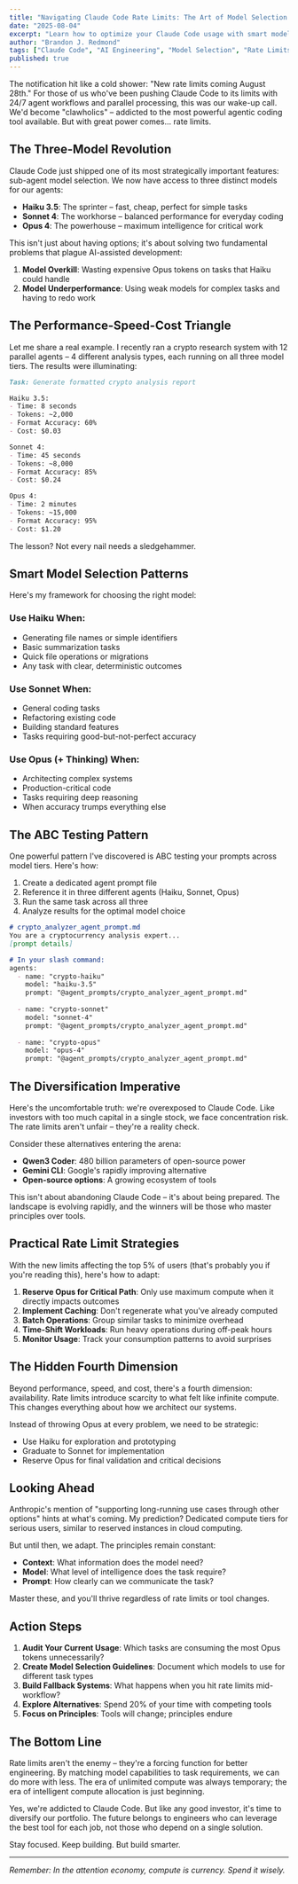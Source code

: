 ```yaml
---
title: "Navigating Claude Code Rate Limits: The Art of Model Selection and Strategic Diversification"
date: "2025-08-04"
excerpt: "Learn how to optimize your Claude Code usage with smart model selection between Haiku, Sonnet, and Opus while preparing for the future with strategic tool diversification."
author: "Brandon J. Redmond"
tags: ["Claude Code", "AI Engineering", "Model Selection", "Rate Limits", "Multi-Agent Systems"]
published: true
---
```


The notification hit like a cold shower: "New rate limits coming August 28th." For those of us who've been pushing Claude Code to its limits with 24/7 agent workflows and parallel processing, this was our wake-up call. We'd become "clawholics" – addicted to the most powerful agentic coding tool available. But with great power comes... rate limits.

## The Three-Model Revolution

Claude Code just shipped one of its most strategically important features: sub-agent model selection. We now have access to three distinct models for our agents:

- **Haiku 3.5**: The sprinter – fast, cheap, perfect for simple tasks
- **Sonnet 4**: The workhorse – balanced performance for everyday coding
- **Opus 4**: The powerhouse – maximum intelligence for critical work

This isn't just about having options; it's about solving two fundamental problems that plague AI-assisted development:

1. **Model Overkill**: Wasting expensive Opus tokens on tasks that Haiku could handle
2. **Model Underperformance**: Using weak models for complex tasks and having to redo work

## The Performance-Speed-Cost Triangle

Let me share a real example. I recently ran a crypto research system with 12 parallel agents – 4 different analysis types, each running on all three model tiers. The results were illuminating:

```markdown
Task: Generate formatted crypto analysis report

Haiku 3.5:
- Time: 8 seconds
- Tokens: ~2,000
- Format Accuracy: 60%
- Cost: $0.03

Sonnet 4:
- Time: 45 seconds  
- Tokens: ~8,000
- Format Accuracy: 85%
- Cost: $0.24

Opus 4:
- Time: 2 minutes
- Tokens: ~15,000
- Format Accuracy: 95%
- Cost: $1.20
```

The lesson? Not every nail needs a sledgehammer.

## Smart Model Selection Patterns

Here's my framework for choosing the right model:

### Use Haiku When:
- Generating file names or simple identifiers
- Basic summarization tasks
- Quick file operations or migrations
- Any task with clear, deterministic outcomes

### Use Sonnet When:
- General coding tasks
- Refactoring existing code
- Building standard features
- Tasks requiring good-but-not-perfect accuracy

### Use Opus (+ Thinking) When:
- Architecting complex systems
- Production-critical code
- Tasks requiring deep reasoning
- When accuracy trumps everything else

## The ABC Testing Pattern

One powerful pattern I've discovered is ABC testing your prompts across model tiers. Here's how:

1. Create a dedicated agent prompt file
2. Reference it in three different agents (Haiku, Sonnet, Opus)
3. Run the same task across all three
4. Analyze results for the optimal model choice

```markdown
# crypto_analyzer_agent_prompt.md
You are a cryptocurrency analysis expert...
[prompt details]

# In your slash command:
agents:
  - name: "crypto-haiku"
    model: "haiku-3.5"
    prompt: "@agent_prompts/crypto_analyzer_agent_prompt.md"
  
  - name: "crypto-sonnet"
    model: "sonnet-4"
    prompt: "@agent_prompts/crypto_analyzer_agent_prompt.md"
    
  - name: "crypto-opus"
    model: "opus-4"
    prompt: "@agent_prompts/crypto_analyzer_agent_prompt.md"
```

## The Diversification Imperative

Here's the uncomfortable truth: we're overexposed to Claude Code. Like investors with too much capital in a single stock, we face concentration risk. The rate limits aren't unfair – they're a reality check.

Consider these alternatives entering the arena:
- **Qwen3 Coder**: 480 billion parameters of open-source power
- **Gemini CLI**: Google's rapidly improving alternative
- **Open-source options**: A growing ecosystem of tools

This isn't about abandoning Claude Code – it's about being prepared. The landscape is evolving rapidly, and the winners will be those who master principles over tools.

## Practical Rate Limit Strategies

With the new limits affecting the top 5% of users (that's probably you if you're reading this), here's how to adapt:

1. **Reserve Opus for Critical Path**: Only use maximum compute when it directly impacts outcomes
2. **Implement Caching**: Don't regenerate what you've already computed
3. **Batch Operations**: Group similar tasks to minimize overhead
4. **Time-Shift Workloads**: Run heavy operations during off-peak hours
5. **Monitor Usage**: Track your consumption patterns to avoid surprises

## The Hidden Fourth Dimension

Beyond performance, speed, and cost, there's a fourth dimension: availability. Rate limits introduce scarcity to what felt like infinite compute. This changes everything about how we architect our systems.

Instead of throwing Opus at every problem, we need to be strategic:
- Use Haiku for exploration and prototyping
- Graduate to Sonnet for implementation
- Reserve Opus for final validation and critical decisions

## Looking Ahead

Anthropic's mention of "supporting long-running use cases through other options" hints at what's coming. My prediction? Dedicated compute tiers for serious users, similar to reserved instances in cloud computing.

But until then, we adapt. The principles remain constant:
- **Context**: What information does the model need?
- **Model**: What level of intelligence does the task require?
- **Prompt**: How clearly can we communicate the task?

Master these, and you'll thrive regardless of rate limits or tool changes.

## Action Steps

1. **Audit Your Current Usage**: Which tasks are consuming the most Opus tokens unnecessarily?
2. **Create Model Selection Guidelines**: Document which models to use for different task types
3. **Build Fallback Systems**: What happens when you hit rate limits mid-workflow?
4. **Explore Alternatives**: Spend 20% of your time with competing tools
5. **Focus on Principles**: Tools will change; principles endure

## The Bottom Line

Rate limits aren't the enemy – they're a forcing function for better engineering. By matching model capabilities to task requirements, we can do more with less. The era of unlimited compute was always temporary; the era of intelligent compute allocation is just beginning.

Yes, we're addicted to Claude Code. But like any good investor, it's time to diversify our portfolio. The future belongs to engineers who can leverage the best tool for each job, not those who depend on a single solution.

Stay focused. Keep building. But build smarter.

---

*Remember: In the attention economy, compute is currency. Spend it wisely.*